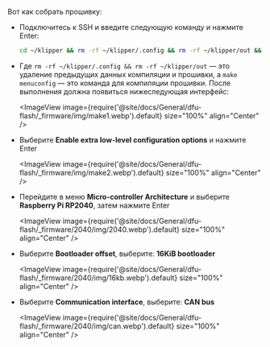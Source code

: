 Вот как собрать прошивку:
* Подключитесь к SSH и введите следующую команду и нажмите Enter:

    ```bash
    cd ~/klipper && rm -rf ~/klipper/.config && rm -rf ~/klipper/out && make menuconfig
    ```

* Где `rm -rf ~/klipper/.config && rm -rf ~/klipper/out` — это удаление предыдущих данных компиляции и прошивки, а `make menuconfig` — это команда для компиляции прошивки. После выполнения должна появиться нижеследующая интерфейс:

    <ImageView image={require('@site/docs/General/dfu-flash/_firmware/img/make1.webp').default} size="100%" align="Center" />

* Выберите **Enable extra low-level configuration options** и нажмите Enter

    <ImageView image={require('@site/docs/General/dfu-flash/_firmware/img/make2.webp').default} size="100%" align="Center" />

* Перейдите в меню **Micro-controller Architecture** и выберите **Raspberry Pi RP2040**, затем нажмите Enter

    <ImageView image={require('@site/docs/General/dfu-flash/_firmware/2040/img/2040.webp').default} size="100%" align="Center" />

* Выберите **Bootloader offset**, выберите: **16KiB bootloader**

    <ImageView image={require('@site/docs/General/dfu-flash/_firmware/2040/img/16kb.webp').default} size="100%" align="Center" />

* Выберите **Communication interface**, выберите: **CAN bus**

    <ImageView image={require('@site/docs/General/dfu-flash/_firmware/2040/img/can.webp').default} size="100%" align="Center" />
